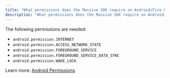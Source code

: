 ```yaml
---
title: "What permissions does the Massive SDK require on Android/Fire OS?"
description: "What permissions does the Massive SDK require on Android/Fire OS?"
---
```


The following permissions are needed:

- `android.permission.INTERNET`
- `android.permission.ACCESS_NETWORK_STATE` 
- `android.permission.FOREGROUND_SERVICE`
- `android.permission.FOREGROUND_SERVICE_DATA_SYNC`
- `android.permission.WAKE_LOCK`

Learn more: [Android Permissions](https://docs.joinmassive.com/monetization-sdk/mobile-android#permissions-needed).